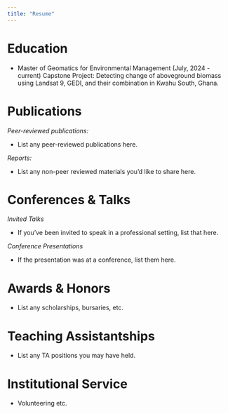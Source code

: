 ```yaml
---
title: "Resume"
---
```


# Education 

- Master of Geomatics for Environmental Management (July, 2024 - current)
    Capstone Project: Detecting change of aboveground biomass using Landsat 9, GEDI, and their 
    combination in Kwahu South, Ghana.


# Publications

*Peer-reviewed publications:*

-   List any peer-reviewed publications here.

*Reports:*

-   List any non-peer reviewed materials you'd like to share here.

# Conferences & Talks

*Invited Talks*

-   If you've been invited to speak in a professional setting, list that here.

*Conference Presentations*

-   If the presentation was at a conference, list them here.

# Awards & Honors

-   List any scholarships, bursaries, etc.

# Teaching Assistantships

-   List any TA positions you may have held.

# Institutional Service

-   Volunteering etc.
